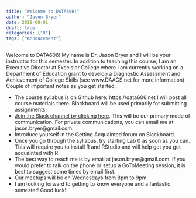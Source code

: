 ```yaml
---
title: "Welcome to DATA606!"
author: "Jason Bryer"
date: 2019-08-01
draft: true
categories: ["R"]
tags: ["Annoucement"]
---
```


Welcome to DATA606! My name is Dr. Jason Bryer and I will be your instructor for this semester. In addition to teaching this course, I am an Executive Director at Excelsior College where I am currently working on a Department of Education grant to develop a Diagnostic Assessment and Achievement of College Skills (see www.DAACS.net for more information). Couple of important notes as you get started:

* The course syllabus is on Github here: https://data606.net I will post all course materials there. Blackboard will be used primarily for submitting assignments.
* [Join the Slack channel by clicking here](https://join.slack.com/t/data606fall2019/shared_invite/enQtNjk5NTA1MzE5MDQ0LWM2YzU5NmM3NTUyZjA3M2NiMTg4NjYwMjY1YzU3NmY3YmVmOGI1NmM0NTc5MDUwMDZiYmIwZjM4NGEyOWI4MGM). This will be our primary mode of communication. For private communications, you can email me at jason.bryer@gmail.com.
* Introduce yourself in the Getting Acquainted forum on Blackboard.
* Once you go through the syllabus, try starting Lab 0 as soon as you can. This will require you to install R and RStudio and will help get you get acquainted with R.
* The best way to reach me is by email at jason.bryer@gmail.com. If you would prefer to talk on the phone or setup a GoToMeeting session, it is best to suggest some times by email first.
* Our meetups will be on Wednesdays from 8pm to 9pm.
* I am looking forward to getting to know everyone and a fantastic semester! Good luck!


<!-- iframe width="560" height="315" src="https://www.youtube.com/embed/yIyferBnO24" frameborder="0" allow="accelerometer; autoplay; encrypted-media; gyroscope; picture-in-picture" allowfullscreen></iframe -->

<!-- iframe src="/slides/2019-01-24-Intro_to_Course.html#1" width="1024px" height="768px"  frameborder="0" allowfullscreen>
</iframe -->
